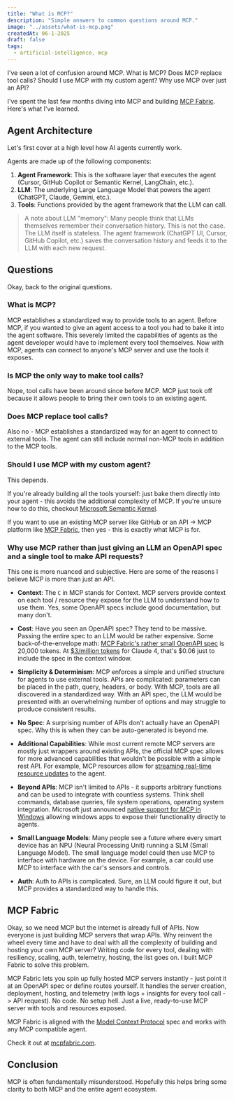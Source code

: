 ```yaml
---
title: "What is MCP?"
description: "Simple answers to common questions around MCP."
image: "../assets/what-is-mcp.png"
createdAt: 06-1-2025
draft: false
tags:
  - artificial-intelligence, mcp
---
```


I've seen a lot of confusion around MCP. What is MCP? Does MCP replace tool calls? Should I use MCP with my custom agent? Why use MCP over just an API?

I've spent the last few months diving into MCP and building [MCP Fabric](../projects/mcp-fabric). Here's what I've learned.

## Agent Architecture

Let's first cover at a high level how AI agents currently work.

Agents are made up of the following components:

1. **Agent Framework**: This is the software layer that executes the agent (Cursor, GitHub Copilot or Semantic Kernel, LangChain, etc.).
2. **LLM**: The underlying Large Language Model that powers the agent (ChatGPT, Claude, Gemini, etc.).
3. **Tools**: Functions provided by the agent framework that the LLM can call.

> A note about LLM "memory": Many people think that LLMs themselves remember their conversation history. This is not the case. The LLM itself is stateless. The agent framework (ChatGPT UI, Cursor, GitHub Copilot, etc.) saves the conversation history and feeds it to the LLM with each new request.

## Questions

Okay, back to the original questions.

### What is MCP?

MCP establishes a standardized way to provide tools to an agent. Before MCP, if you wanted to give an agent access to a tool you had to bake it into the agent software. This severely limited the capabilities of agents as the agent developer would have to implement every tool themselves. Now with MCP, agents can connect to anyone's MCP server and use the tools it exposes.

### Is MCP the only way to make tool calls?

Nope, tool calls have been around since before MCP. MCP just took off because it allows people to bring their own tools to an existing agent.

### Does MCP replace tool calls?

Also no - MCP establishes a standardized way for an agent to connect to external tools. The agent can still include normal non-MCP tools in addition to the MCP tools.

### Should I use MCP with my custom agent?

This depends.

If you're already building all the tools yourself: just bake them directly into your agent - this avoids the additional complexity of MCP. If you're unsure how to do this, checkout [Microsoft Semantic Kernel](https://learn.microsoft.com/en-us/semantic-kernel/overview/).

If you want to use an existing MCP server like GitHub or an API -> MCP platform like <a href="https://mcpfabric.com?utm_source=trevorloula&utm_medium=website&utm_campaign=mcp-fabric&utm_content=what-is-mcp" target="_blank" rel="noopener">MCP Fabric</a>, then yes - this is exactly what MCP is for.

### Why use MCP rather than just giving an LLM an OpenAPI spec and a single tool to make API requests?

This one is more nuanced and subjective. Here are some of the reasons I believe MCP is more than just an API.

- **Context**: The `C` in MCP stands for Context. MCP servers provide context on each tool / resource they expose for the LLM to understand how to use them. Yes, some OpenAPI specs include good documentation, but many don't.

- **Cost**: Have you seen an OpenAPI spec? They tend to be massive. Passing the entire spec to an LLM would be rather expensive. Some back-of-the-envelope math: [MCP Fabric's rather small OpenAPI spec](https://api.mcpfabric.com/openapi.json) is 20,000 tokens. At [$3/million tokens](https://docs.anthropic.com/en/docs/about-claude/pricing) for Claude 4, that's $0.06 just to include the spec in the context window.

- **Simplicity & Determinism**: MCP enforces a simple and unified structure for agents to use external tools. APIs are complicated: parameters can be placed in the path, query, headers, or body. With MCP, tools are all discovered in a standardized way. With an API spec, the LLM would be presented with an overwhelming number of options and may struggle to produce consistent results.

- **No Spec**: A surprising number of APIs don't actually have an OpenAPI spec. Why this is when they can be auto-generated is beyond me.

- **Additional Capabilities**: While most current remote MCP servers are mostly just wrappers around existing APIs, the official MCP spec allows for more advanced capabilities that wouldn't be possible with a simple rest API. For example, MCP resources allow for [streaming real-time resource updates](https://modelcontextprotocol.io/docs/concepts/resources#resource-updates) to the agent.

- **Beyond APIs**: MCP isn't limited to APIs - it supports arbitrary functions and can be used to integrate with countless systems. Think shell commands, database queries, file system operations, operating system integration. Microsoft just announced [native support for MCP in Windows](https://developer.microsoft.com/en-us/windows/agentic/) allowing windows apps to expose their functionality directly to agents.

- **Small Language Models**: Many people see a future where every smart device has an NPU (Neural Processing Unit) running a SLM (Small Language Model). The small language model could then use MCP to interface with hardware on the device. For example, a car could use MCP to interface with the car's sensors and controls.

- **Auth**: Auth to APIs is complicated. Sure, an LLM could figure it out, but MCP provides a standardized way to handle this.

## MCP Fabric

Okay, so we need MCP but the internet is already full of APIs. Now everyone is just building MCP servers that wrap APIs. Why reinvent the wheel every time and have to deal with all the complexity of building and hosting your own MCP server? Writing code for every tool, dealing with resiliency, scaling, auth, telemetry, hosting, the list goes on. I built MCP Fabric to solve this problem.

MCP Fabric lets you spin up fully hosted MCP servers instantly - just point it at an OpenAPI spec or define routes yourself. It handles the server creation, deployment, hosting, and telemetry (with logs + insights for every tool call -> API request). No code. No setup hell. Just a live, ready-to-use MCP server with tools and resources exposed.

MCP Fabric is aligned with the [Model Context Protocol](https://modelcontextprotocol.io/) spec and works with any MCP compatible agent.

Check it out at <a href="https://mcpfabric.com?utm_source=trevorloula&utm_medium=website&utm_campaign=mcp-fabric&utm_content=what-is-mcp" target="_blank" rel="noopener">mcpfabric.com</a>.

## Conclusion

MCP is often fundamentally misunderstood. Hopefully this helps bring some clarity to both MCP and the entire agent ecosystem.
